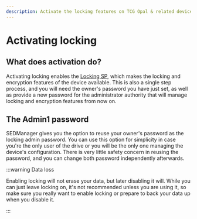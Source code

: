 ```yaml
---
description: Activate the locking features on TCG Opal & related devices. Locking makes sure nobody but you can access the data on the device.
---
```


# Activating locking

## What does activation do?

Activating locking enables the [Locking SP](/docs/overview/the_tcg_spec#locking-and-encryption-features), which makes the locking and encryption features of the device available. This is also a single step process, and you will need the owner's password you have just set, as well as provide a new password for the administrator authority that will manage locking and encryption features from now on.

## The Admin1 password

SEDManager gives you the option to reuse your owner's password as the locking admin password. You can use this option for simplicity in case you're the only user of the drive or you will be the only one managing the device's configuration. There is very little safety concern in reusing the password, and you can change both password independently afterwards.

:::warning Data loss

Enabling locking will not erase your data, but later disabling it will. While you can just leave locking on, it's not recommended unless you are using it, so make sure you really want to enable locking or prepare to back your data up when you disable it.

:::